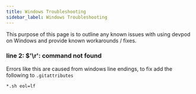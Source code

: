 ```yaml
---
title: Windows Troubleshooting
sidebar_label: Windows Troubleshooting
---
```


This purpose of this page is to outline any known issues with using devpod on Windows and provide known workarounds / fixes.

### line 2: $'\r': command not found

Errors like this are caused from windows line endings, to fix add the following to `.gitattributes`

```
*.sh eol=lf
```